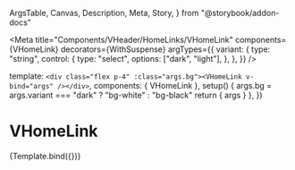   ArgsTable,
  Canvas,
  Description,
  Meta,
  Story,
} from "@storybook/addon-docs"

<Meta
  title="Components/VHeader/HomeLinks/VHomeLink"
  components={VHomeLink}
  decorators={WithSuspense}
  argTypes={{
    variant: {
      type: "string",
      control: {
        type: "select",
        options: ["dark", "light"],
      },
    },
  }}
/>

  template: `<div class="flex p-4" :class="args.bg"><VHomeLink v-bind="args" /></div>`,
  components: { VHomeLink },
  setup() {
    args.bg = args.variant === "dark" ? "bg-white" : "bg-black"
    return { args }
  },
})

# VHomeLink

<Description of={VHomeLink} />

<ArgsTable of={VHomeLink} />

<Canvas>
  <Story name="Default">{Template.bind({})}</Story>
</Canvas>
